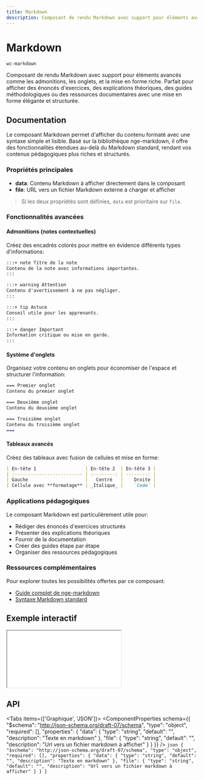 ```yaml
---
title: Markdown
description: Composant de rendu Markdown avec support pour éléments avancés comme les admonitions, les onglets, et la mise en forme riche. Parfait pour afficher des énoncés d'exercices, des explications théoriques, des guides méthodologiques ou des ressources documentaires avec une mise en forme élégante et structurée.
---
```



# Markdown

`wc-markdown`

Composant de rendu Markdown avec support pour éléments avancés comme les admonitions, les onglets, et la mise en forme riche. Parfait pour afficher des énoncés d'exercices, des explications théoriques, des guides méthodologiques ou des ressources documentaires avec une mise en forme élégante et structurée.

## Documentation

Le composant Markdown permet d'afficher du contenu formaté avec une syntaxe simple et lisible. Basé sur la bibliothèque nge-markdown, il offre des fonctionnalités étendues au-delà du Markdown standard, rendant vos contenus pédagogiques plus riches et structurés.

### Propriétés principales

- **data**: Contenu Markdown à afficher directement dans le composant
- **file**: URL vers un fichier Markdown externe à charger et afficher

> Si les deux propriétés sont définies, `data` est prioritaire sur `file`.

### Fonctionnalités avancées

#### Admonitions (notes contextuelles)

Créez des encadrés colorés pour mettre en évidence différents types d'informations:

```markdown
:::+ note Titre de la note
Contenu de la note avec informations importantes.
:::

:::+ warning Attention
Contenu d'avertissement à ne pas négliger.
:::

:::+ tip Astuce
Conseil utile pour les apprenants.
:::

:::+ danger Important
Information critique ou mise en garde.
:::
```

#### Système d'onglets

Organisez votre contenu en onglets pour économiser de l'espace et structurer l'information:

```markdown
=== Premier onglet
Contenu du premier onglet

=== Deuxième onglet
Contenu du deuxième onglet

=== Troisième onglet
Contenu du troisième onglet
===
```

#### Tableaux avancés

Créez des tableaux avec fusion de cellules et mise en forme:

```markdown
| En-tête 1                  | En-tête 2  | En-tête 3 |
| :------------------------- | :--------: | --------: |
| Gauche                     |   Centré   |    Droite |
| Cellule avec **formatage** | _Italique_ |    `Code` |
```

### Applications pédagogiques

Le composant Markdown est particulièrement utile pour:

- Rédiger des énoncés d'exercices structurés
- Présenter des explications théoriques
- Fournir de la documentation
- Créer des guides étape par étape
- Organiser des ressources pédagogiques

### Ressources complémentaires

Pour explorer toutes les possibilités offertes par ce composant:

- [Guide complet de nge-markdown](https://cisstech.github.io/nge/docs/nge-markdown/cheatsheet)
- [Syntaxe Markdown standard](https://www.markdownguide.org/basic-syntax/)

## Exemple interactif

<iframe
  src={useAbsoluteUrl('playground/components/wc-markdown')}
  style={{ width: '100%', height: '700px', border: 'none' }}
></iframe>

## API

<Tabs items={['Graphique', 'JSON']}>
  <Tab>
    <ComponentProperties schema={{
  "$schema": "http://json-schema.org/draft-07/schema",
  "type": "object",
  "required": [],
  "properties": {
    "data": {
      "type": "string",
      "default": "",
      "description": "Texte en markdown"
    },
    "file": {
      "type": "string",
      "default": "",
      "description": "Url vers un fichier markdown à afficher"
    }
  }
}} />
  </Tab>
  <Tab>
    ```json
    {
  "$schema": "http://json-schema.org/draft-07/schema",
  "type": "object",
  "required": [],
  "properties": {
    "data": {
      "type": "string",
      "default": "",
      "description": "Texte en markdown"
    },
    "file": {
      "type": "string",
      "default": "",
      "description": "Url vers un fichier markdown à afficher"
    }
  }
}
    ```
  </Tab>
</Tabs>
